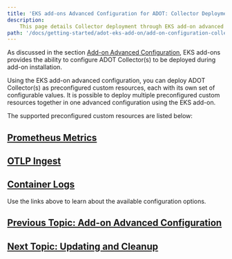 ```yaml
---
title: 'EKS add-ons Advanced Configuration for ADOT: Collector Deployment'
description:
    This page details Collector deployment through EKS add-on advanced configuration for ADOT.
path: '/docs/getting-started/adot-eks-add-on/add-on-configuration-collector-deployment'
---
```


As discussed in the section [Add-on Advanced Configuration](/docs/getting-started/adot-eks-add-on/add-on-configuration), 
EKS add-ons provides the ability to configure ADOT Collector(s) to be deployed during add-on installation.

Using the EKS add-on advanced configuration, you can deploy ADOT Collector(s) as preconfigured custom resources,
each with its own set of configurable values. It is possible to deploy multiple preconfigured 
custom resources together in one advanced configuration using the EKS add-on.

The supported preconfigured custom resources are listed below:
## [Prometheus Metrics](/docs/getting-started/adot-eks-add-on/config-prometheus-metrics)
## [OTLP Ingest](/docs/getting-started/adot-eks-add-on/config-otlp-ingest)
## [Container Logs](/docs/getting-started/adot-eks-add-on/config-container-logs)

Use the links above to learn about the available configuration options.

## [Previous Topic: Add-on Advanced Configuration](/docs/getting-started/adot-eks-add-on/add-on-configuration)

## [Next Topic: Updating and Cleanup](/docs/getting-started/adot-eks-add-on/update-and-cleanup)
